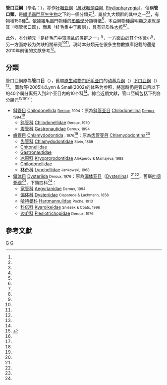 {{Automatic Taxobox
| taxon = Cyrtophoria
| authority = Fauré-Fremiet in Corliss, 1956
| subdivision_ranks = [[目_(生物)|目]]
| subdivision = [[#分類|見內文]]
}}

'''管口亞綱'''（學名：{{lang|la|'''Cyrtophoria'''}}），亦作[[叶咽亚纲|叶咽亚纲]]（[[層狀咽頭亞綱|層狀咽頭亞綱]], [[Phyllopharyngia|Phyllopharyngia]]），俗稱'''管口類'''，是[[纖毛蟲門|纖毛蟲門]][[原生生物|原生生物]]之下的一個分類元<ref name=WoRMS_425462 />，屬於九大類群的其中之一<ref name=YI2016 /><ref name=dl />，有物種150種<ref name=Zhao2014 />。依據纖毛蟲門物種的[[形態學|形態學]]分類特徵<ref name=Scott />，本亞綱物種最明顯之處就是其「咽管状口器」，而且「纤毛集中于腹侧」，具有异质性[[大核|大核]]<ref name=Zhao2014 /><ref name=NCBI />。

此外，本分類元「是纤毛门中较混乱的类群之一」<ref name=Zhao2014 />，一方面由於其个体微小<ref name=Zhao2014 />，另一方面亦较为欠缺相關研究<ref name=ouc /><ref name=Zhao2014 />。現時本分類元在很多生物數據庫記載的還是2010年前後的文獻參考<ref name=WoRMS_425462 />。

==分類==
管口亞綱原為'''管口目'''（{{lang|la|'''Cyrtophorida'''}}），舊屬[[原生动物门|原生动物门]][[纤毛虫门|纤毛亚门]]的[[动基片纲|动基片纲]]（{{lang|la|[[Kinetofragminophora|Kinetofragminophora]]}}）[[下口亚纲|下口亚纲]]（{{lang|la|[[Hypostomata|Hypostomata]]}}）<ref name=WoRMS_162987 />。
龔駿等(2005)以Lynn & Small(2002)的体系为参照，將當時仍是管口目以下的40个属分离归入到3个亚目内的10个科<ref name=qianluntianxia />。綜合近期文獻，管口亞綱包括下列各分類元<ref>{{EOL|2909297}}</ref><ref name=qianluntianxia /><ref name=WoRMS_425462 />：
* [[斜管目|斜管目]] [[Chilodonellida|Chilodonellida]] <small>[[Deroux|Deroux]], 1994</small>：原為[[斜管亚目|斜管亚目]] [[Chilodonellina|Chilodonellina]] <small>[[Deroux|Deroux]], 1994</small><ref name=qianluntianxia />
** [[斜管科|斜管科]] [[Chilodonellidae|Chilodonellidae]] <small>Deroux, 1970</small>
** [[腹管科|腹管科]] [[Gastronautidae|Gastronautidae]] <small>Deroux, 1994</small>
* [[齒管目|齒管目]] [[Chlamydodontida|Chlamydodontida]] <small>{{link-fr|吉爾伯特·德魯|Deroux}}, 1976</small><ref name="dl" />：原為[[齿管亚目|齿管亚目]] [[Chlamydodontina|Chlamydodontina]]<ref name=qianluntianxia />
** [[齿管科|齿管科]] [[Chlamydodontidae|Chlamydodontidae]] <small>Stein, 1859</small>
** [[Chitonellidae|Chitonellidae]]
** [[Gastronautidae|Gastronautidae]]
** [[冰原科|冰原科]] [[Kryoprorodontidae|Kryoprorodontidae]] <small>Alekperov & Mamajeva, 1992</small>
** [[Chilodonellidae|Chilodonellidae]]
** [[林奇科|林奇科]] [[Lynchellidae|Lynchellidae]] <small>Jankowski, 1968</small>
* [[偏体目|偏体目]] [[Dysteriida|Dysteriida]] <small>Deroux, 1976</small>：原為[[偏体亚目|偏体亚目]]（[[Dysteriina|Dysteriina]]）<ref name=qianluntianxia /><ref name=park2014 />，舊屬[[叶咽亚纲|叶咽亚纲]]<ref name=WoRMS_341306 />，下領四科<ref name=WoRMS_425464 />：
** [[宽管科|宽管科]] [[Aegyrianidae|Aegyrianidae]] <small>Deroux, 1994</small>
** [[偏体科|偏体科]] [[Dysteriidae|Dysteriidae]] <small>Claparède & Lachmann, 1858</small>
** [[哈特曼科|哈特曼科]] [[Hartmannulidae|Hartmannulidae]] <small>Poche, 1913</small>
** [[科偌科|科偌科]] [[Kyaroikeidae|Kyaroikeidae]] <small>Sniezek & Coats, 1996</small>
** [[边毛科|边毛科]] [[Plesiotrichopidae|Plesiotrichopidae]] <small>Deroux, 1976</small>

==參考文獻==
{{reflist |refs=
<ref name="dl">{{cite book |first=Denis H. |last=Lynn |title=The Ciliated Protozoa: Characterization, Classification and Guide to the Literature |edition=3rd Edition |location=New York, USA |publisher=[[Springer|Springer]] |pages=348-350, 380 |url=http://www.springer.com/us/book/9781402082382 |isbn=978-1-4020-8238-2 |year=2008 |language=en }}</ref>
<ref name=NCBI>{{NCBI |taxon=''Phyllopharyngea'' |id=37471}}</ref>
<ref name=ouc>{{cite web |url=http://fdsdqd.u116.15800000.top/admin/editor/UploadFile/2015826155555768.doc |title=2014年度工作報告 |date=2014-12 |publisher=[[中國海洋大學|中國海洋大學]][[海洋生物多样性与进化研究所|海洋生物多样性与进化研究所]] |language=zh-hans |access-date=2016-09-10 |page=21 |deadurl=yes |archiveurl=https://web.archive.org/web/20160919164643/http://fdsdqd.u116.15800000.top/admin/editor/UploadFile/2015826155555768.doc |archivedate=2016-09-19 }}</ref>
<ref name=NCBI>{{NCBI |taxon=''Phyllopharyngea'' |id=37471}}</ref>
<ref name=park2014>{{cite journal |last1=Park |first1=Mi-Hyun |last2=Min |first2=Gi-Sik |title=A New Marine Cyrtophorid Ciliate, ''Dysteria nabia'' nov spec. (Ciliophora: Phyllopharyngea: Cyrtophorida: Dysteriidae), from South Korea |journal=Acta Protozoologica |date=2014 |volume=53 |issue=3 |page=257–268 |doi=10.4467/16890027AP.14.023.1998 |url=http://www.ejournals.eu/Acta-Protozoologica/Tom-53%282014%29/Volume-53-%20Issue-3/art/3264/}}</ref>
<ref name=qianluntianxia>{{cite book |author=[[龚骏|龚骏]] |year=2005 |url=http://www.qianluntianxia.com/lunwen/487/322446.html |title=青岛沿海管口目纤毛虫的分类学研究及科属级阶元的系统修订 |publisher=[[中國海洋大學|中國海洋大學]][[海洋生物多样性与进化研究所|海洋生物多样性与进化研究所]] |accessdate=2016-09-23 |language=zh-hans }}</ref>
<ref name=Scott>{{cite book |chapter=Ciliates |chapterurl=https://taxonomic.aad.gov.au/?page_id=55 |editor1=Scott, F.J. |editor2=Marchant, H.J. |year=2005 |title=Antarctic marine protists |url=https://taxonomic.aad.gov.au/ |publisher=Australian Biological Resources Study |location=[[坎培拉|Canberra]], [[澳大利亞|Aus.]] |isbn=0-642-56835-9 |pages=563 |language=en }}</ref>
<ref name=WoRMS_162987>{{cite WoRMS |title=Cyrtophorida |id=162987  |author=WoRMS |last1=Warren |first1=Alan |last2=Kihara |first2=Ulrike |db=Ciliophora |date=2009-11-16 |accessdate=2016-09-10 }}</ref>
<ref name=WoRMS_341306>{{cite WoRMS |id=341306 |title=Phyllopharyngea |author=WoRMS |last1=Warren |first1=Alan |authorlink1=亞倫·沃倫 |last2=Gordon |first2=Dennis |last3=Kihara |first3=Terue Cristina |last4=Decock |first4=Wim |db=Ciliophora |accessdate=2016-09-10 |date=2011-10-17 }}</ref>
<ref name=WoRMS_425462>{{cite WoRMS |id=425462 |title=Cyrtophoria |author=WoRMS |last1=Warren |first1=Alan |authorlink1=亞倫·沃倫 |last2=Kihara |first2=Terue Cristina |db=Ciliophora |date=2009-11-16 |accessdate=2016-09-10 }}</ref>
<ref name=WoRMS_425464>{{cite WoRMS |id=425464 |title=Dysteriida |author=WoRMS |last1=Warren |first1=Alan |authorlink1=亞倫·沃倫 |last2=Gordon |first2=Dennis |last3=Kihara |first3=Terue Cristina |db=Ciliophora |accessdate=2016-09-10 |date=2011-12-20 }}</ref>
<ref name=YI2016>{{cite journal |url=http://engine.scichina.com/publisher/scp/journal/CSB/61/20/10.1360/N972016-00064?slug=full%20text |author1=YI ZhenZhen |author2=MIAO Miao |author3=GAO Shan |author4=GAO Feng |author5=[[宋微波|SONG WeiBo]] |title=On molecular biology of ciliated protozoa: Frontier areas and progresses |journal=[[科学通报|科学通报]] (Chinese Science Bulletin) |volume=61 |issue=20 |pages=2227-2238 |year=2016 |publisher=《中国科学》杂志社 |doi=10.1360/N972016-00064 |language=zh-hans }}</ref>
<ref name=Zhao2014>{{cite journal |url=http://bookshelf.docin.com/p-1147683106.html |author1=[[赵璐|赵璐]] |author2=[[潘宏博|潘宏博]] |author3=[[马洪刚_(生物学家)|马洪刚]] |author4=[[许恒龙|许恒龙]] |date=2014-01 |title=五种管口类纤毛虫的形态学研究 |journal=中国海洋大学学报 |volume=44 |issue=1 |pages=52-56 |language=zh-hans }}</ref>
}}

{{Alveolata}}
{{Taxonbar}}
[[Category:纤毛虫|G]]
[[Category:_1956年描述的分类群|G]]
